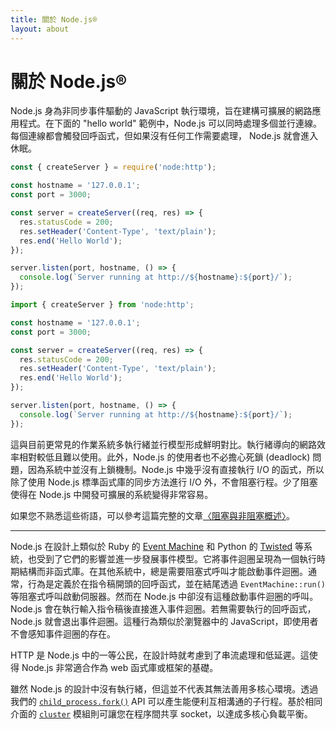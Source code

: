 ```yaml
---
title: 關於 Node.js®
layout: about
---
```


# 關於 Node.js®

Node.js 身為非同步事件驅動的 JavaScript 執行環境，旨在建構可擴展的網路應用程式。在下面的 "hello world" 範例中，Node.js 可以同時處理多個並行連線。每個連線都會觸發回呼函式，但如果沒有任何工作需要處理， Node.js 就會進入休眠。

```cjs
const { createServer } = require('node:http');

const hostname = '127.0.0.1';
const port = 3000;

const server = createServer((req, res) => {
  res.statusCode = 200;
  res.setHeader('Content-Type', 'text/plain');
  res.end('Hello World');
});

server.listen(port, hostname, () => {
  console.log(`Server running at http://${hostname}:${port}/`);
});
```

```mjs
import { createServer } from 'node:http';

const hostname = '127.0.0.1';
const port = 3000;

const server = createServer((req, res) => {
  res.statusCode = 200;
  res.setHeader('Content-Type', 'text/plain');
  res.end('Hello World');
});

server.listen(port, hostname, () => {
  console.log(`Server running at http://${hostname}:${port}/`);
});
```

這與目前更常見的作業系統多執行緒並行模型形成鮮明對比。執行緒導向的網路效率相對較低且難以使用。此外，Node.js 的使用者也不必擔心死鎖 (deadlock) 問題，因為系統中並沒有上鎖機制。Node.js 中幾乎沒有直接執行 I/O 的函式，所以除了使用 Node.js 標準函式庫的同步方法進行 I/O 外，不會阻塞行程。少了阻塞使得在 Node.js 中開發可擴展的系統變得非常容易。

如果您不熟悉這些術語，可以參考這篇完整的文章[〈阻塞與非阻塞概述〉](/learn/asynchronous-work/overview-of-blocking-vs-non-blocking)。

---

Node.js 在設計上類似於 Ruby 的 [Event Machine](https://github.com/eventmachine/eventmachine) 和 Python 的 [Twisted](https://twisted.org/) 等系統，也受到了它們的影響並進一步發展事件模型。它將事件迴圈呈現為一個執行時期結構而非函式庫。在其他系統中，總是需要阻塞式呼叫才能啟動事件迴圈。通常，行為是定義於在指令稿開頭的回呼函式，並在結尾透過 `EventMachine::run()` 等阻塞式呼叫啟動伺服器。然而在 Node.js 中卻沒有這種啟動事件迴圈的呼叫。Node.js 會在執行輸入指令稿後直接進入事件迴圈。若無需要執行的回呼函式，Node.js 就會退出事件迴圈。這種行為類似於瀏覽器中的 JavaScript，即使用者不會感知事件迴圈的存在。

HTTP 是 Node.js 中的一等公民，在設計時就考慮到了串流處理和低延遲。這使得 Node.js 非常適合作為 web 函式庫或框架的基礎。

雖然 Node.js 的設計中沒有執行緒，但這並不代表其無法善用多核心環境。透過我們的 [`child_process.fork()`](https://nodejs.org/api/child_process.html) API 可以產生能便利互相溝通的子行程。基於相同介面的 [`cluster`](https://nodejs.org/api/cluster.html) 模組則可讓您在程序間共享 socket，以達成多核心負載平衡。
